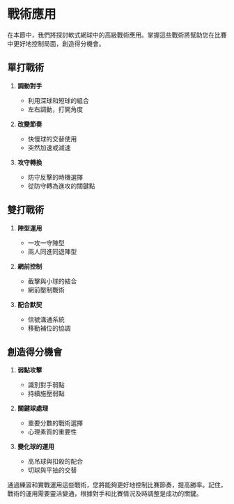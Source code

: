 # 戰術應用

在本節中，我們將探討軟式網球中的高級戰術應用。掌握這些戰術將幫助您在比賽中更好地控制局面，創造得分機會。

## 單打戰術

1. **調動對手**
   - 利用深球和短球的組合
   - 左右調動，打開角度

2. **改變節奏**
   - 快慢球的交替使用
   - 突然加速或減速

3. **攻守轉換**
   - 防守反擊的時機選擇
   - 從防守轉為進攻的關鍵點

## 雙打戰術

1. **陣型運用**
   - 一攻一守陣型
   - 兩人同進同退陣型

2. **網前控制**
   - 截擊與小球的結合
   - 網前壓制戰術

3. **配合默契**
   - 信號溝通系統
   - 移動補位的協調

## 創造得分機會

1. **弱點攻擊**
   - 識別對手弱點
   - 持續施壓弱點

2. **關鍵球處理**
   - 重要分數的戰術選擇
   - 心理素質的重要性

3. **變化球的運用**
   - 高吊球與扣殺的配合
   - 切球與平抽的交替

通過練習和實戰運用這些戰術，您將能夠更好地控制比賽節奏，提高勝率。記住，戰術的運用需要靈活變通，根據對手和比賽情況及時調整是成功的關鍵。